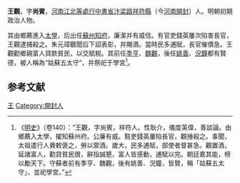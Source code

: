 {{Otheruses|王觀|other=同名或類似名的其它條目描述}}
'''王觀'''，字'''尚賓'''，[[河南江北等處行中書省|河南江北等處行中書省]][[汴梁路|汴梁路]][[祥符縣|祥符縣]]（今[[河南|河南]][[開封|開封]]）人。明朝初期政治人物。

其由鄉薦進入[[太學|太學]]，后出任[[蘇州|蘇州]][[知府|知府]]，廉潔并有威信。有官吏錢英屢次陷害長官，王觀逮捕殺之。朱元璋聽聞后下詔表彰，并賜酒。當時民多逋賦，長官催債急。王觀勸鄉親富人貸款貧民，以交賦稅。其前任[[季亨|季亨]]、[[魏觀|魏觀]]，後任[[姚善|姚善]]、[[況鐘|況鐘]]都有賢德，被人稱為“姑蘇五太守”，并祭祀于學宮<ref>《[[明史|明史]]》（卷140）：“王觀，字尚賓，祥符人。性耿介，儀度英偉，善談論。由鄉薦入太學，擢知蘇州府。公廉有威。黠吏錢英屢陷長官，觀捶殺之。事聞，太祖遣行人賫敕褒之，勞以禦酒。歲大{{PUA|}}，民多逋賦，部使者督甚急。觀置酒，延諸富人，勸貸貧民償，辭指誠懇，富人皆感動，逋賦以完。朝廷嘉其能，榜以勵天下。守蘇者前有季亨、魏觀，後有姚善、況鐘，皆賢，稱「姑蘇五太守」，並祀學宮。”</ref>。

==参考文献==
{{wikisource|明史/卷140}}
<div class="references-small">
<references />
</div>
{{並稱|姑蘇五太守|[[季亨|季　亨]] - [[魏觀|魏　觀]] - [[王观_(太学士)|王　觀]] - [[姚善|姚　善]] - [[况钟|況　鍾]]}}
{{明朝人物小作品}}

[[Category:明朝蘇州府知府|王]]
[[Category:開封人|Category:開封人]]